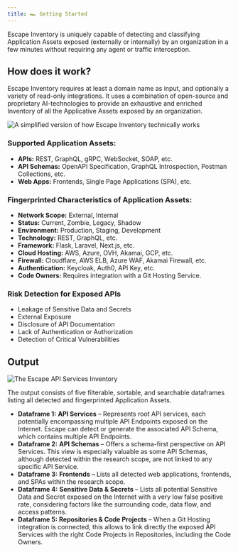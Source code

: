 ```yaml
---
title: 🏎️ Getting Started
---
```


Escape Inventory is uniquely capable of detecting and classifying Application Assets exposed (externally or internally) by an organization in a few minutes without requiring any agent or traffic interception.

## How does it work? 

Escape Inventory requires at least a domain name as input, and optionally a variety of read-only integrations.
It uses a combination of open-source and proprietary AI-technologies to provide an exhaustive and enriched Inventory of all the Applicative Assets exposed by an organization.

![A simplified version of how Escape Inventory technically works](inventory-diagram.svg)


### Supported Application Assets:

* **APIs:** REST, GraphQL, gRPC, WebSocket, SOAP, etc.  
* **API Schemas:** OpenAPI Specification, GraphQL Introspection, Postman Collections, etc.  
* **Web Apps:** Frontends, Single Page Applications (SPA), etc.

### Fingerprinted Characteristics of Application Assets:

* **Network Scope:** External, Internal  
* **Status:** Current, Zombie, Legacy, Shadow  
* **Environment:** Production, Staging, Development  
* **Technology:** REST, GraphQL, etc.  
* **Framework:** Flask, Laravel, Next.js, etc.  
* **Cloud Hosting:** AWS, Azure, OVH, Akamai, GCP, etc.  
* **Firewall:** Cloudflare, AWS ELB, Azure WAF, Akamai Firewall, etc.  
* **Authentication:** Keycloak, Auth0, API Key, etc.
* **Code Owners:** Requires integration with a Git Hosting Service.

### Risk Detection for Exposed APIs

* Leakage of Sensitive Data and Secrets  
* External Exposure  
* Disclosure of API Documentation  
* Lack of Authentication or Authorization  
* Detection of Critical Vulnerabilities

## Output

![The Escape API Services Inventory](api-inventory.png)

The output consists of five filterable, sortable, and searchable dataframes listing all detected and fingerprinted Application Assets.

* **Dataframe 1:** **API Services** – Represents root API services, each potentially encompassing multiple API Endpoints exposed on the Internet. Escape can detect or generate the associated API Schema, which contains multiple API Endpoints.  
* **Dataframe 2:** **API Schemas** – Offers a schema-first perspective on API Services. This view is especially valuable as some API Schemas, although detected within the research scope, are not linked to any specific API Service.  
* **Dataframe 3:** **Frontends** – Lists all detected web applications, frontends, and SPAs within the research scope.
* **Dataframe 4:** **Sensitive Data & Secrets** – Lists all potential Sensitive Data and Secret exposed on the Internet with a very low false positive rate, considering factors like the surrounding code, data flow, and access patterns.
* **Dataframe 5:** **Repositories & Code Projects** – When a Git Hosting integration is connected, this allows to link directly the exposed API Services with the right Code Projects in Repositories, including the Code Owners.